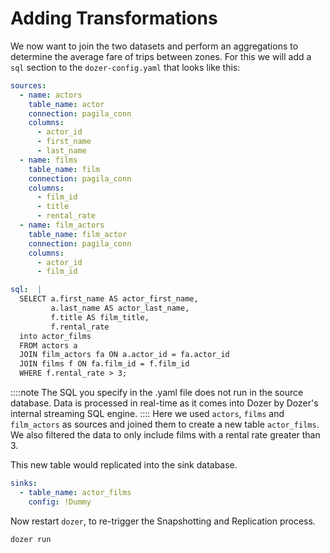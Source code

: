 
# Adding Transformations

We now want to join the two datasets and perform an aggregations to determine the average fare of trips between zones. For this we will add a `sql` section to the `dozer-config.yaml` that looks like this:

```yaml
sources:
  - name: actors
    table_name: actor
    connection: pagila_conn
    columns:
      - actor_id
      - first_name
      - last_name
  - name: films
    table_name: film
    connection: pagila_conn
    columns:
      - film_id
      - title
      - rental_rate
  - name: film_actors
    table_name: film_actor
    connection: pagila_conn
    columns:
      - actor_id
      - film_id

sql:  |
  SELECT a.first_name AS actor_first_name, 
         a.last_name AS actor_last_name, 
         f.title AS film_title, 
         f.rental_rate
  into actor_films
  FROM actors a
  JOIN film_actors fa ON a.actor_id = fa.actor_id
  JOIN films f ON fa.film_id = f.film_id
  WHERE f.rental_rate > 3;
```
::::note
The SQL you specify in the .yaml file does not run in the source database. Data is processed in real-time as it comes into Dozer by Dozer's internal streaming SQL engine.
::::
Here we used `actors`, `films` and `film_actors` as sources and joined them to create a new table `actor_films`. We also filtered the data to only include films with a rental rate greater than 3. 

This new table would replicated into the sink database.
```yaml
sinks:
  - table_name: actor_films
    config: !Dummy
```


Now restart `dozer`, to re-trigger the Snapshotting and Replication process. 

```bash
dozer run
```

